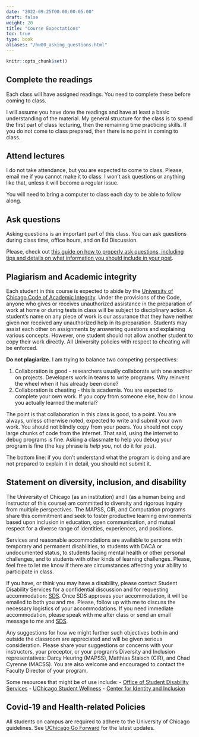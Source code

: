 ```yaml
---
date: "2022-09-25T00:00:00-05:00"
draft: false
weight: 20
title: "Course Expectations"
toc: true
type: book
aliases: "/hw00_asking_questions.html"
---
```


```r
knitr::opts_chunk$set()
```


## Complete the readings

Each class will have assigned readings. You need to complete these before coming to class. 

I will assume you have done the readings and have at least a basic understanding of the material. My general structure for the class is to spend the first part of class lecturing, then the remaining time practicing skills. If you do not come to class prepared, then there is no point in coming to class.


## Attend lectures 

I do not take attendance, but you are expected to come to class. Please, email me if you cannot make it to class: I won't ask questions or anything like that, unless it will become a regular issue. 

You will need to bring a computer to class each day to be able to follow along.


## Ask questions

Asking questions is an important part of this class. You can ask questions during class time, office hours, and on Ed Discussion. 

Please, check out [this guide on how to properly ask questions, including tips and details on what information you should include in your post](/faq/asking-questions/).


## Plagiarism and Academic integrity

Each student in this course is expected to abide by the [University of Chicago Code of Academic Integrity](https://college.uchicago.edu/student-services/academic-integrity-student-conduct). Under the provisions of the Code, anyone who gives or receives unauthorized assistance in the preparation of work at home or during tests in class will be subject to disciplinary action. A student's name on any piece of work is our assurance that they have neither given nor received any unauthorized help in its preparation. Students may assist each other on assignments by answering questions and explaining various concepts. However, one student should not allow another student to copy their work directly. All University policies with respect to cheating will be enforced.

**Do not plagiarize.** I am trying to balance two competing perspectives:

1. Collaboration is good - researchers usually collaborate with one another on projects. Developers work in teams to write programs. Why reinvent the wheel when it has already been done?
1. Collaboration is cheating - this is academia. You are expected to complete your own work. If you copy from someone else, how do I know you actually learned the material?

The point is that collaboration in this class is good, to a point. You are always, unless otherwise noted, expected to write and submit your own work. You should not blindly copy from your peers. You should not copy large chunks of code from the internet. That said, using the internet to debug programs is fine. Asking a classmate to help you debug your program is fine (the key phrase is *help you*, not do it for you).

The bottom line: if you don't understand what the program is doing and are not prepared to explain it in detail, you should not submit it.


## Statement on diversity, inclusion, and disability

The University of Chicago (as an institution) and I (as a human being and instructor of this course) am committed to diversity and rigorous inquiry from multiple perspectives. The MAPSS, CIR, and Computation programs share this commitment and seek to foster productive learning environments based upon inclusion in education, open communication, and mutual respect for a diverse range of identities, experiences, and positions.

Services and reasonable accommodations are available to persons with temporary and permanent disabilities, to students with DACA or undocumented status, to students facing mental health or other personal challenges, and to students with other kinds of learning challenges. Please, feel free to let me know if there are circumstances affecting your ability to participate in class. 

If you have, or think you may have a disability, please contact Student Disability Services for a confidential discussion and for requesting accommodation: [SDS](https://disabilities.uchicago.edu/about-3-2-2/contact-us/). Once SDS approves your accommodation, it will be emailed to both you and me. Please, follow up with me to discuss the necessary logistics of your accommodations. If you need immediate accommodation, please speak with me after class or send an email message to me and [SDS](https://disabilities.uchicago.edu/about-3-2-2/contact-us/).

Any suggestions for how we might further such objectives both in and outside the classroom are appreciated and will be given serious consideration. Please share your suggestions or concerns with your instructors, your preceptor, or your program’s Diversity and Inclusion representatives: Darcy Heuring (MAPSS), Matthias Staisch (CIR), and Chad Cyrenne (MACSS). You are also welcome and encouraged to contact the Faculty Director of your program.

Some resources that might be of use include:
- [Office of Student Disability Services](https://disabilities.uchicago.edu/)
- [UChicago Student Wellness](https://wellness.uchicago.edu/)
- [Center for Identity and Inclusion](https://inclusion.uchicago.edu/)

<!--
### Disability accommodations

Your access in this course is important to me. Please request your accommodation letter early in the semester, or as soon as you become registered with Student Disability Services (SDS), so that we have adequate time to arrange your approved academic accommodations.
 
- Once SDS approves your accommodation letter, it will be emailed to both you and me. Please follow up with me to discuss the necessary logistics of your accommodations.
- If you experience any access barriers in this course, such as with printed content, graphics, online materials, or any communication barriers, reach out to me or SDS right away.
- If you need immediate accommodation, please speak with me after class or send an email message to me and [SDS](mailto:sds_cu@cornell.edu).
 
If you have, or think you may have a disability, please contact Student Disability Services for a confidential discussion: [SDS](mailto:sds_cu@cornell.edu) or visit [sds.cornell.edu](https://sds.cornell.edu) to learn more. 
-->

## Covid-19 and Health-related Policies

All students on campus are required to adhere to the University of Chicago guidelines. See [UChicago Go Forward](https://goforward.uchicago.edu/) for the latest updates.

